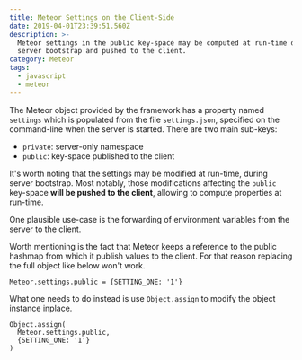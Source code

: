 ```yaml
---
title: Meteor Settings on the Client-Side
date: 2019-04-01T23:39:51.560Z
description: >-
  Meteor settings in the public key-space may be computed at run-time during
  server bootstrap and pushed to the client.
category: Meteor
tags:
  - javascript
  - meteor
---
```

The Meteor object provided by the framework has a property named `settings` which is populated from the file `settings.json`, specified on the command-line when the server is started. There are two main sub-keys:

* `private`: server-only namespace
* `public`: key-space published to the client

It's worth noting that the settings may be modified at run-time, during server bootstrap. Most notably, those modifications affecting the `public` key-space **will be pushed to the client**, allowing to compute properties at run-time.

One plausible use-case is the forwarding of environment variables from the server to the client.

Worth mentioning is the fact that Meteor keeps a reference to the public hashmap from which it publish values to the client. For that reason replacing the full object like below won't work.

```
Meteor.settings.public = {SETTING_ONE: '1'}
```

What one needs to do instead is use `Object.assign` to modify the object instance inplace.

```
Object.assign(
  Meteor.settings.public,
  {SETTING_ONE: '1'}
)
```
